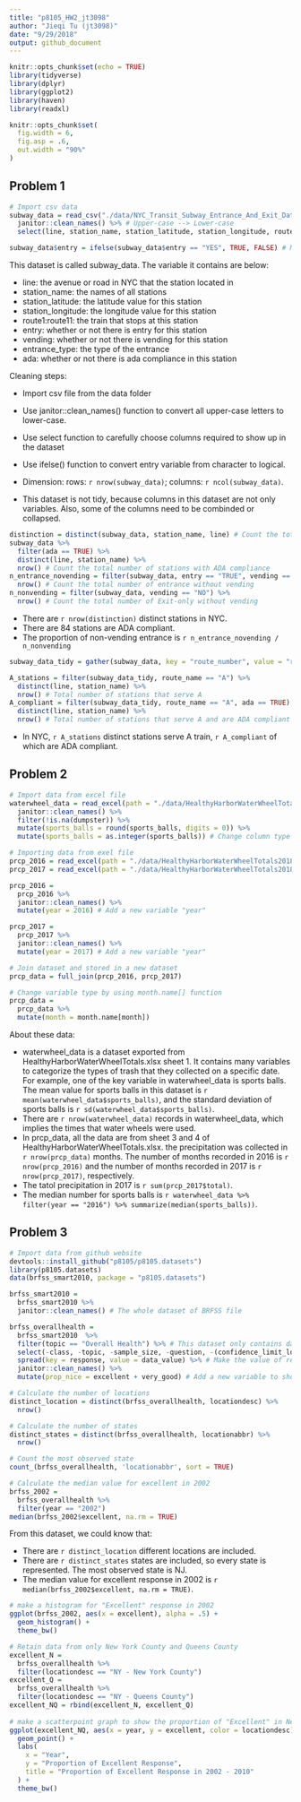 ```yaml
---
title: "p8105_HW2_jt3098"
author: "Jieqi Tu (jt3098)"
date: "9/29/2018"
output: github_document
---
```


```r
knitr::opts_chunk$set(echo = TRUE)
library(tidyverse)
library(dplyr)
library(ggplot2)
library(haven)
library(readxl)
```

```r
knitr::opts_chunk$set(
  fig.width = 6,
  fig.asp = .6,
  out.width = "90%"
)
```

## Problem 1
```r
# Import csv data
subway_data = read_csv("./data/NYC_Transit_Subway_Entrance_And_Exit_Data.csv") %>%
  janitor::clean_names() %>% # Upper-case --> Lower-case
  select(line, station_name, station_latitude, station_longitude, route1:route11, entry, vending, entrance_type, ada) # Retain variable needed to analyze

subway_data$entry = ifelse(subway_data$entry == "YES", TRUE, FALSE) # Make entry variable from character to logical data

```

This dataset is called subway_data. The variable it contains are below:

* line: the avenue or road in NYC that the station located in
* station_name: the names of all stations
* station_latitude: the latitude value for this station
* station_longitude: the longitude value for this station
* route1:route11: the train that stops at this station
* entry: whether or not there is entry for this station
* vending: whether or not there is vending for this station
* entrance_type: the type of the entrance
* ada:  whether or not there is ada compliance in this station

Cleaning steps:

* Import csv file from the data folder
* Use janitor::clean_names() function to convert all upper-case letters to lower-case.
* Use select function to carefully choose columns required to show up in the dataset
* Use ifelse() function to convert entry variable from character to logical.

* Dimension: rows: `r nrow(subway_data)`; columns: `r ncol(subway_data)`.
* This dataset is not tidy, because columns in this dataset are not only variables. Also, some of the columns need to be combinded or collapsed.

```r
distinction = distinct(subway_data, station_name, line) # Count the total number of stations
subway_data %>%  
  filter(ada == TRUE) %>%
  distinct(line, station_name) %>%
  nrow() # Count the total number of stations with ADA compliance
n_entrance_novending = filter(subway_data, entry == "TRUE", vending == "NO") %>%
  nrow() # Count the total number of entrance without vending
n_nonvending = filter(subway_data, vending == "NO") %>%
  nrow() # Count the total number of Exit-only without vending
```

* There are `r nrow(distinction)` distinct stations in NYC.
* There are 84 stations are ADA compliant.
* The proportion of non-vending entrance is `r n_entrance_novending / n_nonvending`

```r
subway_data_tidy = gather(subway_data, key = "route_number", value = "route_name", route1:route11)
```

```r
A_stations = filter(subway_data_tidy, route_name == "A") %>%
  distinct(line, station_name) %>%
  nrow() # Total number of stations that serve A
A_compliant = filter(subway_data_tidy, route_name == "A", ada == TRUE) %>%
  distinct(line, station_name) %>%
  nrow() # Total number of stations that serve A and are ADA compliant
```

* In NYC, `r A_stations` distinct stations serve A train, `r A_compliant` of which are ADA compliant.

## Problem 2

```r
# Import data from excel file
waterwheel_data = read_excel(path = "./data/HealthyHarborWaterWheelTotals2018.xlsx", range = "A2:N336") %>%
  janitor::clean_names() %>%
  filter(!is.na(dumpster)) %>%
  mutate(sports_balls = round(sports_balls, digits = 0)) %>%
  mutate(sports_balls = as.integer(sports_balls)) # Change column type to integer
```

```r
# Importing data from exel file
prcp_2016 = read_excel(path = "./data/HealthyHarborWaterWheelTotals2018.xlsx", sheet = 5, range = "A2:B14")
prcp_2017 = read_excel(path = "./data/HealthyHarborWaterWheelTotals2018.xlsx", sheet = 4, range = "A2:B14")

prcp_2016 = 
  prcp_2016 %>%
  janitor::clean_names() %>%
  mutate(year = 2016) # Add a new variable "year"

prcp_2017 = 
  prcp_2017 %>%
  janitor::clean_names() %>%
  mutate(year = 2017) # Add a new variable "year"

# Join dataset and stored in a new dataset
prcp_data = full_join(prcp_2016, prcp_2017)

# Change variable type by using month.name[] function
prcp_data = 
  prcp_data %>%
  mutate(month = month.name[month])
```

About these data:

* waterwheel_data is a dataset exported from HealthyHarborWaterWheelTotals.xlsx sheet 1. It contains many variables to categorize the types of trash that they collected on a specific date. For example, one of the key variable in waterwheel_data is sports balls. The mean value for sports balls in this dataset is `r mean(waterwheel_data$sports_balls)`, and the standard deviation of sports balls is `r sd(waterwheel_data$sports_balls)`. 
* There are `r nrow(waterwheel_data)` records in waterwheel_data, which implies the times that water wheels were used.
* In prcp_data, all the data are from sheet 3 and 4 of HealthyHarborWaterWheelTotals.xlsx. the precipitation was collected in `r nrow(prcp_data)` months. The number of months recorded in 2016 is `r nrow(prcp_2016)` and the number of months recorded in 2017 is `r nrow(prcp_2017)`, respectively.
* The tatol precipitation in 2017 is `r sum(prcp_2017$total)`.
* The median number for sports balls is `r waterwheel_data %>% filter(year == "2016") %>% summarize(median(sports_balls))`.

## Problem 3
```r
# Import data from github website
devtools::install_github("p8105/p8105.datasets")
library(p8105.datasets)
data(brfss_smart2010, package = "p8105.datasets")
```


```r
brfss_smart2010 = 
  brfss_smart2010 %>%
  janitor::clean_names() # The whole dataset of BRFSS file

brfss_overallhealth = 
  brfss_smart2010  %>%
  filter(topic == "Overall Health") %>% # This dataset only contains data with topic "Overal Health"
  select(-class, -topic, -sample_size, -question, -(confidence_limit_low:geo_location)) %>%
  spread(key = response, value = data_value) %>% # Make the value of response be seperate variables
  janitor::clean_names() %>%
  mutate(prop_nice = excellent + very_good) # Add a new variable to show the sum of excellent and very good proportion
```

```r
# Calculate the number of locations
distinct_location = distinct(brfss_overallhealth, locationdesc) %>%
  nrow()

# Calculate the number of states
distinct_states = distinct(brfss_overallhealth, locationabbr) %>%
  nrow()

# Count the most observed state
count_(brfss_overallhealth, 'locationabbr', sort = TRUE)

# Calculate the median value for excellent in 2002
brfss_2002 = 
  brfss_overallhealth %>%
  filter(year == "2002")
median(brfss_2002$excellent, na.rm = TRUE)
```

From this dataset, we could know that:

* There are `r distinct_location` different locations are included.
* There are `r distinct_states` states are included, so every state is represented. The most observed state is NJ.
* The median value for excellent response in 2002 is `r median(brfss_2002$excellent, na.rm = TRUE)`.

```r
# make a histogram for "Excellent" response in 2002
ggplot(brfss_2002, aes(x = excellent), alpha = .5) + 
  geom_histogram() +
  theme_bw()

# Retain data from only New York County and Queens County
excellent_N = 
  brfss_overallhealth %>%
  filter(locationdesc == "NY - New York County")
excellent_Q = 
  brfss_overallhealth %>%
  filter(locationdesc == "NY - Queens County")
excellent_NQ = rbind(excellent_N, excellent_Q)
  
# make a scatterpoint graph to show the proportion of "Excellent" in New York County and Queens County
ggplot(excellent_NQ, aes(x = year, y = excellent, color = locationdesc)) +
  geom_point() +
  labs(
    x = "Year",
    y = "Proportion of Excellent Response",
    title = "Proportion of Excellent Response in 2002 - 2010"
  ) +
  theme_bw()
```


